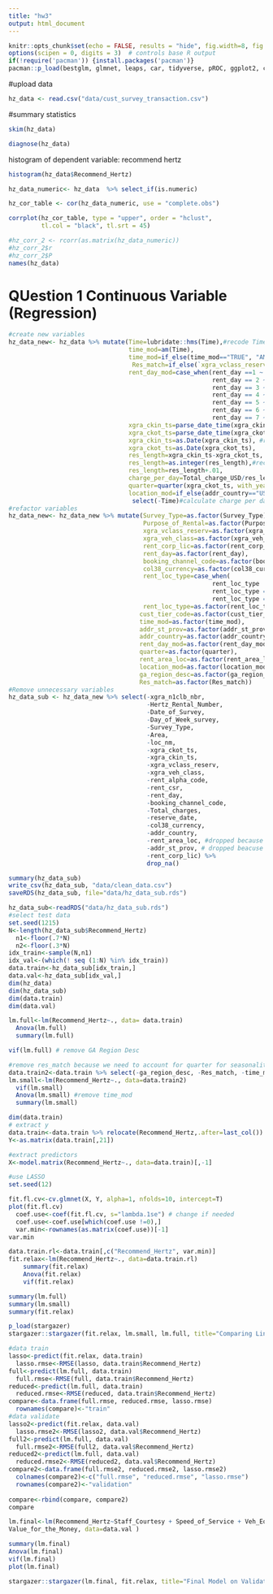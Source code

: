 ```yaml
---
title: "hw3"
output: html_document
---
```


```r
knitr::opts_chunk$set(echo = FALSE, results = "hide", fig.width=8, fig.height=4)
options(scipen = 0, digits = 3)  # controls base R output
if(!require('pacman')) {install.packages('pacman')}
pacman::p_load(bestglm, glmnet, leaps, car, tidyverse, pROC, ggplot2, caret, dplyr, dlookr, skimr, Hmisc, corrplot, lubridate) # add the packages needed
```

#upload data
```r
hz_data <- read.csv("data/cust_survey_transaction.csv")
```

#summary statistics 

```r
skim(hz_data)
```
```r
diagnose(hz_data)
```

histogram of dependent variable: recommend hertz
```r
histogram(hz_data$Recommend_Hertz)
```

```r

hz_data_numeric<- hz_data  %>% select_if(is.numeric) 

hz_cor_table <- cor(hz_data_numeric, use = "complete.obs")

corrplot(hz_cor_table, type = "upper", order = "hclust", 
         tl.col = "black", tl.srt = 45)

#hz_corr_2 <- rcorr(as.matrix(hz_data_numeric))
#hz_corr_2$r
#hz_corr_2$P
names(hz_data)
```
# QUestion 1 Continuous Variable (Regression) 
```r
#create new variables
hz_data_new<- hz_data %>% mutate(Time=lubridate::hms(Time),#recode Time as an hour variable
                                 time_mod=am(Time),
                                 time_mod=if_else(time_mod=="TRUE", "AM", "PM"), 
                                  Res_match=if_else(`xgra_vclass_reserv`==`xgra_veh_class`, "match", "no match"), #check match for reservation vs. assigned
                                 rent_day_mod=case_when(rent_day ==1 ~ "weekend",  #recode date, assume 1, 6, 7 are weekend 
                                                        rent_day == 2 ~ "weekday", 
                                                        rent_day == 3 ~ "weekday", 
                                                        rent_day == 4 ~ "weekday", 
                                                        rent_day == 5 ~ "weekday", 
                                                        rent_day == 6 ~ "weekend" , 
                                                        rent_day == 7 ~ "weekend"), 
                                 xgra_ckin_ts=parse_date_time(xgra_ckin_ts, orders=c("%m-%d-%y-", "%m%d%y%", "%m-%d-%y %H:%M"), exact= F), #recode string to date
                                 xgra_ckot_ts=parse_date_time(xgra_ckot_ts, orders=c("%m-%d-%y-", "%m%d%y%", "%m-%d-%y %H:%M"), exact= F),
                                 xgra_ckin_ts=as.Date(xgra_ckin_ts), #recode string to date
                                 xgra_ckot_ts=as.Date(xgra_ckot_ts),
                                 res_length=xgra_ckin_ts-xgra_ckot_ts,
                                 res_length=as.integer(res_length),#recode to integer
                                 res_length=res_length+.01, 
                                 charge_per_day=Total_charge_USD/res_length, 
                                 quarter=quarter(xgra_ckot_ts, with_year=FALSE),
                                 location_mod=if_else(addr_country=="US", "US", "Not US")) %>% 
                                  select(-Time)#calculate charge per day
#refactor variables                 
hz_data_new<- hz_data_new %>% mutate(Survey_Type=as.factor(Survey_Type), 
                                     Purpose_of_Rental=as.factor(Purpose_of_Rental),
                                     xgra_vclass_reserv=as.factor(xgra_vclass_reserv),
                                     xgra_veh_class=as.factor(xgra_veh_class), 
                                     rent_corp_lic=as.factor(rent_corp_lic),
                                     rent_day=as.factor(rent_day), 
                                     booking_channel_code=as.factor(booking_channel_code),
                                     col38_currency=as.factor(col38_currency),
                                     rent_loc_type=case_when(
                                                        rent_loc_type  =="AP" ~ "AP", 
                                                        rent_loc_type =="OFF AP" ~ "OFF AP", 
                                                        rent_loc_type =="" ~"Other"), 
                                     rent_loc_type=as.factor(rent_loc_type),
                                    cust_tier_code=as.factor(cust_tier_code),
                                    time_mod=as.factor(time_mod), 
                                    addr_st_prov=as.factor(addr_st_prov),
                                    addr_country=as.factor(addr_country), 
                                    rent_day_mod=as.factor(rent_day_mod),
                                    quarter=as.factor(quarter),
                                    rent_area_loc=as.factor(rent_area_loc),
                                    location_mod=as.factor(location_mod), 
                                    ga_region_desc=as.factor(ga_region_desc), 
                                    Res_match=as.factor(Res_match))
#Remove unnecessary variables
hz_data_sub <- hz_data_new %>% select(-xgra_n1clb_nbr, 
                                      -Hertz_Rental_Number, 
                                      -Date_of_Survey, 
                                      -Day_of_Week_survey, 
                                      -Survey_Type, 
                                      -Area, 
                                      -loc_nm, 
                                      -xgra_ckot_ts,
                                      -xgra_ckin_ts, 
                                      -xgra_vclass_reserv, 
                                      -xgra_veh_class, 
                                      -rent_alpha_code, 
                                      -rent_csr,
                                      -rent_day, 
                                      -booking_channel_code, 
                                      -Total_charges,
                                      -reserve_date, 
                                      -col38_currency,
                                      -addr_country, 
                                      -rent_area_loc, #dropped because too specific %>% 
                                      -addr_st_prov, # dropped beacuse too speicif,c rent corp lic threw singularities
                                      -rent_corp_lic) %>%  
                                      drop_na() 

summary(hz_data_sub)
write_csv(hz_data_sub, "data/clean_data.csv")
saveRDS(hz_data_sub, file="data/hz_data_sub.rds")
```


```r
hz_data_sub<-readRDS("data/hz_data_sub.rds")
#select test data
set.seed(1215)
N<-length(hz_data_sub$Recommend_Hertz)
  n1<-floor(.7*N)
  n2<-floor(.3*N)
idx_train<-sample(N,n1)
idx_val<-(which(! seq (1:N) %in% idx_train))
data.train<-hz_data_sub[idx_train,]
data.val<-hz_data_sub[idx_val,]
dim(hz_data)
dim(hz_data_sub)
dim(data.train)
dim(data.val)
```

```r
lm.full<-lm(Recommend_Hertz~., data= data.train)
  Anova(lm.full)
  summary(lm.full)
```
```r
vif(lm.full) # remove GA Region Desc 

#remove res_match because we need to account for quarter for seasonality, and res_match is next highest 
data.train2<-data.train %>% select(-ga_region_desc, -Res_match, -time_mod, -rent_day_mod, -charge_per_day, -rent_loc_type, -rent_cdp)
lm.small<-lm(Recommend_Hertz~., data=data.train2)
  vif(lm.small)
  Anova(lm.small) #remove time_mod
  summary(lm.small)
```


```r
dim(data.train)
# extract y
data.train<-data.train %>% relocate(Recommend_Hertz,.after=last_col())
Y<-as.matrix(data.train[,21])

#extract predictors
X<-model.matrix(Recommend_Hertz~., data=data.train)[,-1]

#use LASSO
set.seed(12)

fit.fl.cv<-cv.glmnet(X, Y, alpha=1, nfolds=10, intercept=T) 
plot(fit.fl.cv)
  coef.use<-coef(fit.fl.cv, s="lambda.1se") # change if needed 
  coef.use<-coef.use[which(coef.use !=0),]
  var.min<-rownames(as.matrix(coef.use))[-1]
var.min

```




```r
data.train.rl<-data.train[,c("Recommend_Hertz", var.min)]
fit.relax<-lm(Recommend_Hertz~., data=data.train.rl)
    summary(fit.relax)
    Anova(fit.relax) 
    vif(fit.relax)
```

```r
summary(lm.full)
summary(lm.small)
summary(fit.relax)
```


```r
p_load(stargazer)
stargazer::stargazer(fit.relax, lm.small, lm.full, title="Comparing Linear Regression Models in Training Data", type="html", column.labels=c("Lasso", "Backward Selection", "All"))
```


```r
#data train
lasso<-predict(fit.relax, data.train)
  lasso.rmse<-RMSE(lasso, data.train$Recommend_Hertz)
full<-predict(lm.full, data.train)
  full.rmse<-RMSE(full, data.train$Recommend_Hertz)
reduced<-predict(lm.full, data.train)
  reduced.rmse<-RMSE(reduced, data.train$Recommend_Hertz)
compare<-data.frame(full.rmse, reduced.rmse, lasso.rmse)
  rownames(compare)<-"train"
#data validate
lasso2<-predict(fit.relax, data.val)
  lasso.rmse2<-RMSE(lasso2, data.val$Recommend_Hertz)
full2<-predict(lm.full, data.val)
  full.rmse2<-RMSE(full2, data.val$Recommend_Hertz)
reduced2<-predict(lm.full, data.val)
  reduced.rmse2<-RMSE(reduced2, data.val$Recommend_Hertz)
compare2<-data.frame(full.rmse2, reduced.rmse2, lasso.rmse2)
  colnames(compare2)<-c("full.rmse", "reduced.rmse", "lasso.rmse")
  rownames(compare2)<-"validation"
  
compare<-rbind(compare, compare2)
compare

```
```r

lm.final<-lm(Recommend_Hertz~Staff_Courtesy + Speed_of_Service + Veh_Equip_Condition + Trans_Billing_as_Expected + 
Value_for_the_Money, data=data.val )

summary(lm.final)
Anova(lm.final)
vif(lm.final)
plot(lm.final)


```



```r
stargazer::stargazer(lm.final, fit.relax, title="Final Model on Validation Data vs. Testing Data", type="html", column.labels=c("Validation", "Test"))
```